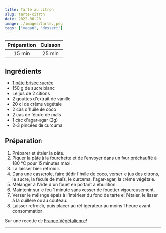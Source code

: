 ```yaml
---
title: Tarte au citron
slug: tarte-citron
date: 2022-06-20
image: ./images/tarte.jpeg
tags: ["vegan", "dessert"]
---
```


| Préparation | Cuisson |
| :-: | :-: |
| 15 min | 25 min |

## Ingrédients
- <ListItem>[1 pâte brisée sucrée](https://cuizizine.vergnol.eu/pate-brisee)</ListItem>
- <ListItem>150 g de sucre blanc</ListItem>
- <ListItem>Le jus de 2 citrons</ListItem>
- <ListItem>2 gouttes d'extrait de vanille</ListItem>
- <ListItem>20 cl de crème végétale</ListItem>
- <ListItem>2 càs d'huile de coco</ListItem>
- <ListItem>2 càs de fécule de maïs</ListItem>
- <ListItem>1 càc d'agar-agar (2g)</ListItem>
- <ListItem>2-3 pincées de curcuma</ListItem>

## Préparation

1. Préparer et étaler la pâte.
2. Piquer la pâte à la fourchette et de l'envoyer dans un four préchauffé à 180 °C pour 15 minutes maxi.
3. La laisser bien refroidir.
4. Dans une casserole, faire tiédir l'huile de coco, verser le jus des citrons, le sucre, la fécule de maïs, le curcuma, l'agar-agar, la crème végétale.
5. Mélanger à l'aide d'un fouet en portant à ébullition.
6. Maintenir sur le feu 1 minute sans cesser de fouetter vigoureusement.
7. Verser le mélange épais à l'intérieur du fond de tarte et l'étaler, le lisser à la cuillère ou au couteau.
8. Laisser refroidir, puis placer au réfrigérateur au moins 1 heure avant consommation.


Sur une recette de [France Végétalienne](https://francevegetalienne.fr/blog/2018/2/8/tarte-au-citron-crmeuse-vgtalien-vegan)!

---
